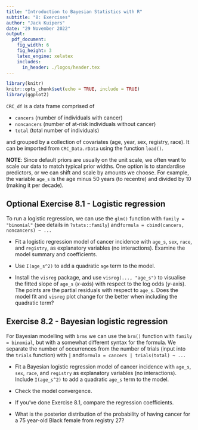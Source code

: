 ```yaml
---
title: "Introduction to Bayesian Statistics with R"
subtitle: "8: Exercises"
author: "Jack Kuipers"
date: "29 November 2022"
output:
  pdf_document:
    fig_width: 6
    fig_height: 3
    latex_engine: xelatex
    includes:
      in_header: ./logos/header.tex
---
```


```r
library(knitr)
knitr::opts_chunk$set(echo = TRUE, include = TRUE)
library(ggplot2)
```

`CRC_df` is a data frame comprised of

* `cancers` (number of individuals with cancer)
* `noncancers` (number of at-risk individuals without cancer) 
* `total` (total number of individuals) 

and grouped by a collection of covariates (age, year, sex, registry, race). It can be imported from `CRC_Data.rData` using the function `load()`.

**NOTE**: Since default priors are usually on the unit scale, we often want to scale our data to match typical prior widths. One option is to standardise predictors, or we can shift and scale by amounts we choose. For example, the variable `age_s` is the age minus 50 years (to recentre) and divided by 10 (making it per decade). 

## Optional Exercise 8.1 - Logistic regression

To run a logistic regression, we can use the `glm()` function with `family = "binomial"` (see details in `?stats::family`) and\newline`formula = cbind(cancers, noncancers) ~ ...`

* Fit a logistic regression model of cancer incidence with `age_s`, `sex`, `race`, and `registry`, as explanatory variables (no interactions). Examine the model summary and coefficients.

* Use `I(age_s^2)` to add a quadratic `age` term to the model.

* Install the `visreg` package, and use `visreg(..., "age_s")` to visualise the fitted slope of `age_s` ($x$-axis) with respect to the log odds ($y$-axis). The points are the partial residuals with respect to `age_s`. Does the model fit and `visreg` plot change for the better when including the quadratic term?

## Exercise 8.2 - Bayesian logistic regression

For Bayesian modelling with `brms` we can use the `brm()` function with `family = binomial`, but with a somewhat different syntax for the formula. We separate the number of occurrences from the number of trials (input into the `trials` function) with $\mid$ and\newline`formula = cancers | trials(total) ~ ...` 

* Fit a Bayesian logistic regression model of cancer incidence with `age_s`, `sex`, `race`, and `registry` as explanatory variables (no interactions). Include `I(age_s^2)` to add a quadratic `age_s` term to the model.

* Check the model convergence.

* If you've done Exercise 8.1, compare the regression coefficients.

* What is the posterior distribution of the probability of having cancer for a 75 year-old Black female from registry 27? 

